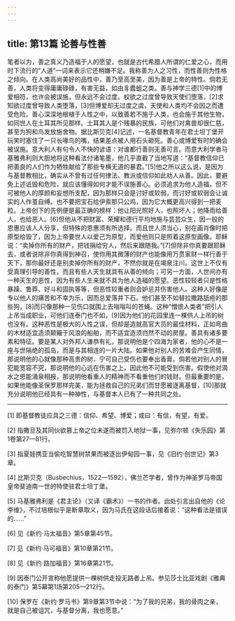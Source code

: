 ```yaml
---
---
---
```

title: 第13篇 论善与性善
---




笔者以为，善之真义乃造福于人的愿望，也就是古代希腊人所谓的仁爱之心，而用时下流行的“人道”一词来表示它还稍嫌不足。我称善为人之习性，而性善则为性格之倾向。在人类高尚美好的品性中，善乃至高至美，因为善是上帝的特性。倘若无善，人类将变得庸庸碌碌，有害无益，如虫豸蠹蛆之类。善与神学三德[1]中的博爱相符，也许会被误施，但永远不会过度。权欲之过度曾导致天使们堕落，[2]求知欲过度曾导致人类堕落，[3]但博爱却无过度之虞，天使和人类均不会因之而遭受危险。善心深深地根植于人性之中，以致善若不施于人类，也会施于其他生物，如同世人在土耳其所见那样。土耳其人是个残暴的民族，可他们对禽兽却很仁慈，甚至为狗和鸟发放施舍物。据比斯贝克[4]记述，一名基督教青年在君士坦丁堡开玩笑时塞住了一只长喙鸟的嘴，结果差点被人用石头砸死。善心或博爱有时的确会被误施。意大利人有句令人不快的谚语：对谁都行善则无善可言。而意大利学者马基雅弗利则大胆地将这种看法付诸笔墨，他几乎直截了当地写道：“基督教信仰已把善良的人们作为牺牲献给了那些专横无道的暴君。”[5]他之所以这么说，是因为与基督教相比，确实从不曾有过任何律法、教派或信仰如此劝人从善。因此，要避免上述诋毁和危险，就应该懂得如何才能不误施善心。必须追求为他人造福，但不可被他人的厚颜和妄想所支配，因为那样只会是讨好或软弱，而讨好或软弱会让诚实的人作茧自缚。也不要把宝石给伊索那只公鸡，因为它大概更高兴得到一把麦粒。上帝创下的先例便是最正确的榜样：他让阳光照好人，也照坏人；他降雨给善人，也给恶人。[6]但他从不把财富、荣耀和德行平均地施与芸芸众生，因一般的恩惠应该人人分享，但特殊的恩惠须有所选择。而且世人须当心，别在画肖像时把原型给毁了，因为上帝要世人以爱己为原型，而爱他则只是照着这原型画像。耶稣说：“卖掉你所有的财产，把钱捐给穷人，然后来跟随我。”[7]但除非你真要跟耶稣去，或者说除非你真得到神召，使你用其微薄的财产也能像用万贯家财一样行善于天下，那你最好还是别卖掉你所有的财产，不然你就是在竭泉注川。这世上不仅有受真理引导的善性，而且有些人天生就具有从善的倾向；可另一方面，人世间亦有一种天生的恶性，因为有些人生来就不具为他人造福的愿望。恶性较轻者只是性格暴躁、鲁莽、好斗和固执等等，但恶性较重者则会妒忌并伤害他人。这种人好像是专以他人的痛苦和不幸为乐，因而总爱落井下石。他们甚至不如替拉撒路舐疮的那些狗，[8]而只像那种一见伤口就围上去嗡嗡叫的苍蝇。这种“憎恨人类者”把引人上吊当成职业，可他们连泰门也不如，[9]因为他们的花园里连一棵供人上吊的树也没有。这种恶性是极大的人性之误，但却是造就高官大员的最佳材料，正如弯曲的木材适宜造须颠簸于风浪的船舶，而不适宜造须岿然不动的房屋。善具有诸多要素和特征。要是某人对外邦人谦恭有礼，那说明他是个四海为家者，他的心不是一座与世隔绝的孤岛，而是与其相连的一片大陆。如果他对别人的苦难会产生同情，那说明他的心就像那种高贵的树，宁可自己受伤也要奉出香膏。倘若他对别人的冒犯能宽容不究，那说明他的心远在伤害之上，因此他不可能受到伤害。假使他对滴水之恩能涌泉相报，那说明他看重人的精神而不看重他们的钱财。但最重要的是，如果他能像圣保罗那样完美，能为拯救自己的兄弟们而甘愿被逐离基督，[10]那就充分说明他已经具有一种神性，与基督本人已有了一种共同之处。



* * *



[1] 即基督教徒应具之三德：信仰、希望、博爱；或曰：有信，有望，有爱。

[2] 指撒旦及其同伙欲篡上帝之位未遂而被罚入地狱一事，见弥尔顿《失乐园》第1卷第27—81行。

[3] 指夏娃携亚当偷吃智慧树禁果而被逐出伊甸园一事，见《旧约·创世记》第3章。

[4] 比斯贝克（Busbechius，1522—1592），佛兰芒学者，曾作为神圣罗马帝国皇帝斐迪南一世的特使驻君士坦丁堡。

[5] 马基雅弗利是《君主论》（又译《霸术》）一书的作者。此处引言出自他的《论李维》，不过培根似乎是断章取义，因为马氏在这段话后接着说：“这种看法是错误的……”

[6] 见《新约·马太福音》第5章第45节。

[7] 见《新约·马可福音》第10章第21节。

[8] 见《新约·路加福音》第16章第21节。

[9] 因泰门公开宣称他愿提供一棵树供走投无路者上吊。参见莎士比亚戏剧《雅典的泰门》第5幕第1场第205—212行。

[10] 保罗在《新约·罗马书》第9章第3节中说：“为了我的兄弟，我的骨肉之亲，就是自己被诅咒，与基督分离，我也愿意。”